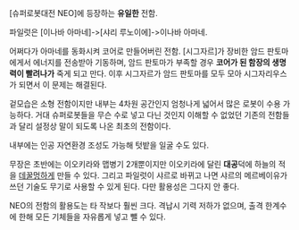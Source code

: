 [슈퍼로봇대전 NEO]에 등장하는 '''유일한''' 전함.

파일럿은 [이나바 아마네]->[샤리 루노이에]->이나바 아마네.

어쩌다가 아마네를 동화시켜 코어로 만들어버린 전함. [시그자르]가 장비한 암드 판토마에게서 에너지를 전송받아 기동하며, 암드 판토마가 부족할 경우 '''코어가 된 함장의 생명력이 빨려나가''' 죽게 되고 만다. 이후 시그자르가 암드 판토마를 모두 모아 시그자리우스가 되면서 이 문제는 해결된다.

겉모습은 소형 전함이지만 내부는 4차원 공간인지 엄청나게 넓어서 많은 로봇이 수용 가능하다. 거대 슈퍼로봇들을 무슨 수로 넣고 다닌 것인지 이해할 수 없었던 기존의 전함들과 달리 설정상 말이 되도록 나온 최초의 전함이다.

내부에는 인공 자연환경 조성도 가능해 텃밭을 일굴 수도 있다.

무장은 초반에는 이오키라와 맵병기 2개뿐이지만 이오키라에 달린 '''대공'''덕에 하늘의 적을 [[데꿀멍]]하게 만들 수 있다. 그리고 파일럿이 샤르로 바뀌고 나면 샤르의 메르베이유가 쓰던 기술도 무기로 사용할 수 있게 된다. 다만 활용성은 그다지 안 좋다.

NEO의 전함의 활용도는 타 작보다 훨씬 크다. 격납시 기력 저하가 없으며, 출격 한계수에 한해 모든 기체들을 자유롭게 넣고 뺄 수 있다. 
